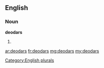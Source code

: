==English==

===Noun===
'''deodars'''

# {{plural of|[[deodar]]}}

[[Category:English plurals]]

[[ar:deodars]]
[[fr:deodars]]
[[mg:deodars]]
[[my:deodars]]